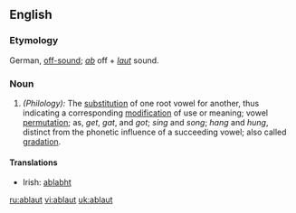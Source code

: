 ==English==

===Etymology===
German, [[off-sound]]; ''[[ab]]'' off + ''[[laut]]'' sound.

===Noun===
{{en-noun}}

# ''(Philology):'' The [[substitution]] of one root vowel for another, thus indicating a corresponding [[modification]] of use or meaning; vowel [[permutation]]; as, ''get'', ''gat'', and ''got''; ''sing'' and ''song''; ''hang'' and ''hung'', distinct from the phonetic influence of a succeeding vowel; also called [[ gradation ]].

====Translations====
*Irish: [[ablabht]]

[[ru:ablaut]]
[[vi:ablaut]]
[[uk:ablaut]]